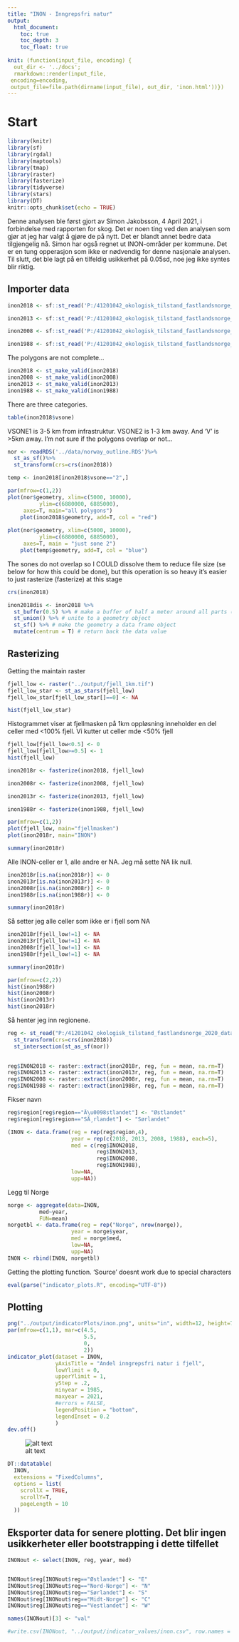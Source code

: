 ```yaml
---
title: "INON - Inngrepsfri natur"
output:
  html_document:
    toc: true
    toc_depth: 3
    toc_float: true
    
knit: (function(input_file, encoding) {
  out_dir <- '../docs';
  rmarkdown::render(input_file,
 encoding=encoding,
 output_file=file.path(dirname(input_file), out_dir, 'inon.html'))})
---
```


# Start

```r
library(knitr)
library(sf)
library(rgdal)
library(maptools)
library(tmap)
library(raster)
library(fasterize)
library(tidyverse)
library(stars)
library(DT)
knitr::opts_chunk$set(echo = TRUE)
```

Denne analysen ble først  gjort av Simon Jakobsson, 4 April 2021, i forbindelse med rapporten for skog. Det er noen ting ved den analysen som gjør at jeg har valgt å gjøre de på nytt. Det er blandt annet bedre data tilgjengelig nå. Simon har også regnet ut INON-områder per kommune. Det er en tung opperasjon som ikke er nødvendig for denne nasjonale analysen. Til slutt, det ble lagt på en tilfeldig usikkerhet på 0.05sd, noe jeg ikke syntes blir riktig. 


## Importer data

```r
inon2018 <- sf::st_read('P:/41201042_okologisk_tilstand_fastlandsnorge_2020_dataanaly/fjell2021/data/INON/status_2018/statusPolygon.shp')

inon2013 <- sf::st_read('P:/41201042_okologisk_tilstand_fastlandsnorge_2020_dataanaly/fjell2021/data/INON/status_2013/status_2013Polygon.shp')

inon2008 <- sf::st_read('P:/41201042_okologisk_tilstand_fastlandsnorge_2020_dataanaly/fjell2021/data/INON/status_2008/status_2008Polygon.shp')

inon1988 <- sf::st_read('P:/41201042_okologisk_tilstand_fastlandsnorge_2020_dataanaly/fjell2021/data/INON/status_1988/status_1988Polygon.shp')
```
The polygons are not complete...
```r
inon2018 <- st_make_valid(inon2018)
inon2008 <- st_make_valid(inon2008)
inon2013 <- st_make_valid(inon2013)
inon1988 <- st_make_valid(inon1988)
```

There are three categories. 
```r
table(inon2018$vsone)
```
VSONE1 is 3-5 km from infrastruktur. VSONE2 is 1-3 km away. And 'V' is >5km away. I'm not sure if the polygons overlap or not...

```r
nor <- readRDS('../data/norway_outline.RDS')%>%
  st_as_sf()%>%
  st_transform(crs=crs(inon2018))

```

```r
temp <- inon2018[inon2018$vsone=="2",]
```

```r
par(mfrow=c(1,2))
plot(nor$geometry, xlim=c(5000, 10000),
          ylim=c(6880000, 6885000),
     axes=T, main="all polygons")
    plot(inon2018$geometry, add=T, col = "red")
    
plot(nor$geometry, xlim=c(5000, 10000),
          ylim=c(6880000, 6885000),
     axes=T, main = "just sone 2")
    plot(temp$geometry, add=T, col = "blue")
```

The sones do not overlap so I COULD dissolve them to reduce file size (se below for how this could be done), but this operation is so heavy it's easier to just rasterize (fasterize) at this stage
```r
crs(inon2018)
```

```r
inon2018dis <- inon2018 %>% 
  st_buffer(0.5) %>% # make a buffer of half a meter around all parts (to avoid slivers). CRS is in UTM (ie meters)
  st_union() %>% # unite to a geometry object
  st_sf() %>% # make the geometry a data frame object
  mutate(centrum = T) # return back the data value 
```

## Rasterizing
Getting the maintain raster
```r
fjell_low <- raster("../output/fjell_1km.tif")
fjell_low_star <- st_as_stars(fjell_low)
fjell_low_star[fjell_low_star[]==0] <- NA 
```

```r
hist(fjell_low_star)
```

Histogrammet viser at fjellmasken på 1km oppløsning inneholder en del celler med <100% fjell. Vi kutter ut celler mde <50% fjell

```r
fjell_low[fjell_low<0.5] <- 0
fjell_low[fjell_low>=0.5] <- 1
hist(fjell_low)
```


```r
inon2018r <- fasterize(inon2018, fjell_low)

inon2008r <- fasterize(inon2008, fjell_low)

inon2013r <- fasterize(inon2013, fjell_low)

inon1988r <- fasterize(inon1988, fjell_low)

```

```r
par(mfrow=c(1,2))
plot(fjell_low, main="fjellmasken")
plot(inon2018r, main="INON")

```



```r
summary(inon2018r)
```

Alle INON-celler er 1, alle andre er NA. Jeg må sette NA lik null.
```r
inon2018r[is.na(inon2018r)] <- 0
inon2013r[is.na(inon2013r)] <- 0
inon2008r[is.na(inon2008r)] <- 0
inon1988r[is.na(inon1988r)] <- 0

summary(inon2018r)
```

Så setter jeg alle celler som ikke er i fjell som NA
```r
inon2018r[fjell_low!=1] <- NA
inon2013r[fjell_low!=1] <- NA
inon2008r[fjell_low!=1] <- NA
inon1988r[fjell_low!=1] <- NA

summary(inon2018r)
```

```r
par(mfrow=c(2,2))
hist(inon1988r)
hist(inon2008r)
hist(inon2013r)
hist(inon2018r)

```

Så henter jeg inn regionene.

```r
reg <- st_read("P:/41201042_okologisk_tilstand_fastlandsnorge_2020_dataanaly/FINAL/Raw_data/Geografisk_oppdeling/regioner_2010/regNorway_wgs84 - MERGED.shp") %>%
  st_transform(crs=crs(inon2018))
  st_intersection(st_as_sf(nor))
 


```

```r
reg$INON2018 <- raster::extract(inon2018r, reg, fun = mean, na.rm=T)
reg$INON2013 <- raster::extract(inon2013r, reg, fun = mean, na.rm=T)
reg$INON2008 <- raster::extract(inon2008r, reg, fun = mean, na.rm=T)
reg$INON1988 <- raster::extract(inon1988r, reg, fun = mean, na.rm=T)

```

Fikser navn
```r
reg$region[reg$region=="Ã\u0098stlandet"] <- "Østlandet"
reg$region[reg$region=="SÃ¸rlandet"] <- "Sørlandet"
```


```r
(INON <- data.frame(reg = rep(reg$region,4),
                    year = rep(c(2018, 2013, 2008, 1988), each=5),
                    med = c(reg$INON2018, 
                            reg$INON2013,
                            reg$INON2008,
                            reg$INON1988),
                    low=NA,
                    upp=NA))
```
Legg til Norge

```r
norge <- aggregate(data=INON,
          med~year,
          FUN=mean)
norgetbl <- data.frame(reg = rep("Norge", nrow(norge)),
                    year = norge$year,
                    med = norge$med,
                    low=NA,
                    upp=NA)
INON <- rbind(INON, norgetbl)
```



Getting the plotting function. 'Source' doesnt work due to special characters
```r
eval(parse("indicator_plots.R", encoding="UTF-8"))
```



## Plotting
```r
png("../output/indicatorPlots/inon.png", units="in", width=12, height=7, res=300)
par(mfrow=c(1,1), mar=c(4.5,
                        5.5,
                        0,
                        2))
indicator_plot(dataset = INON,
               yAxisTitle = "Andel inngrepsfri natur i fjell",
               lowYlimit = 0,
               upperYlimit = 1,
               yStep = .2,
               minyear = 1985,
               maxyear = 2021,
               #errors = FALSE,
               legendPosition = "bottom",
               legendInset = 0.2
               )
dev.off()
```

![alt text](../output/indicatorPlots/inon.png)

```r
DT::datatable(
  INON, 
  extensions = "FixedColumns",
  options = list(
    scrollX = TRUE,
    scrollY=T,
    pageLength = 10
  ))
```


## Eksporter data for senere plotting. Det blir ingen usikkerheter eller bootstrapping i dette tilfellet
```r
INONout <- select(INON, reg, year, med)


INONout$reg[INONout$reg=="Østlandet"] <- "E"
INONout$reg[INONout$reg=="Nord-Norge"] <- "N"
INONout$reg[INONout$reg=="Sørlandet"] <- "S"
INONout$reg[INONout$reg=="Midt-Norge"] <- "C"
INONout$reg[INONout$reg=="Vestlandet"] <- "W"

names(INONout)[3] <- "val"

#write.csv(INONout, "../output/indicator_values/inon.csv", row.names = F)
```


